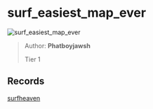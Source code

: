 
# surf_easiest_map_ever

![surf_easiest_map_ever](https://raw.githubusercontent.com/Sayt123/SurfMapPics/Maps-and-bonuses/csgo/surf_easiest_map_ever.jpg)

> Author: **Phatboyjawsh**
>
> Tier 1

## Records

[surfheaven](https://surfheaven.eu/map/surf_easiest_map_ever)

